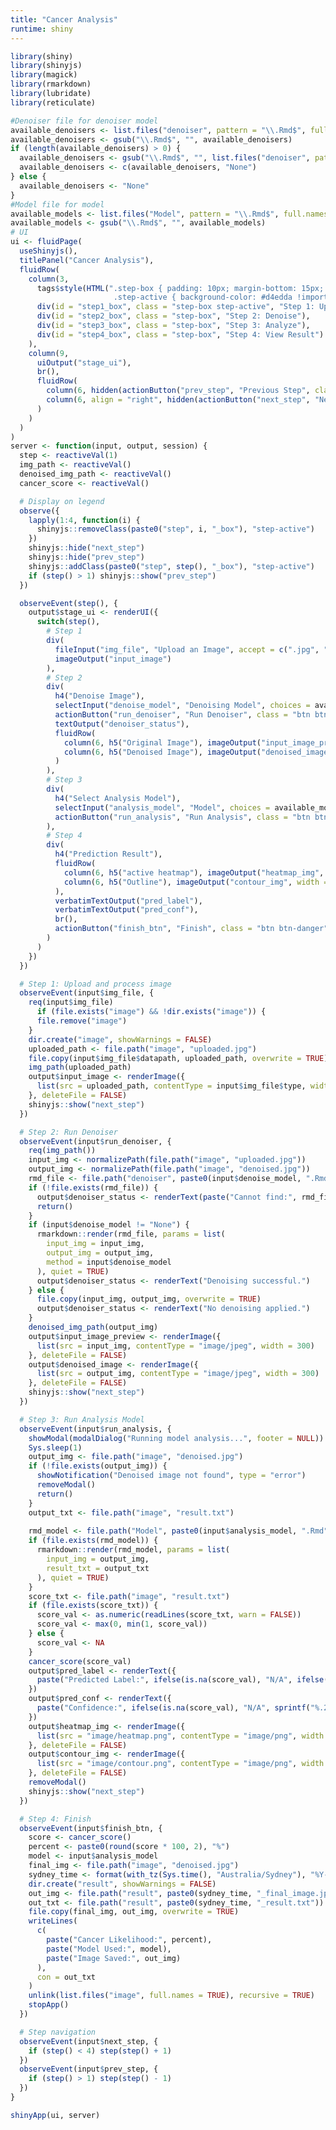 ```yaml
---
title: "Cancer Analysis"
runtime: shiny
---
```


```r
library(shiny)
library(shinyjs)
library(magick)
library(rmarkdown)
library(lubridate)
library(reticulate)
```

```r
#Denoiser file for denoiser model
available_denoisers <- list.files("denoiser", pattern = "\\.Rmd$", full.names = FALSE)
available_denoisers <- gsub("\\.Rmd$", "", available_denoisers)
if (length(available_denoisers) > 0) {
  available_denoisers <- gsub("\\.Rmd$", "", list.files("denoiser", pattern = "\\.Rmd$"))
  available_denoisers <- c(available_denoisers, "None")
} else {
  available_denoisers <- "None"
}
#Model file for model
available_models <- list.files("Model", pattern = "\\.Rmd$", full.names = FALSE)
available_models <- gsub("\\.Rmd$", "", available_models)
# UI
ui <- fluidPage(
  useShinyjs(),
  titlePanel("Cancer Analysis"),
  fluidRow(
    column(3,
      tags$style(HTML(".step-box { padding: 10px; margin-bottom: 15px; border-radius: 5px; background-color: #f1f1f1; text-align: center; }
                       .step-active { background-color: #d4edda !important; font-weight: bold; border-left: 5px solid #28a745; }")),
      div(id = "step1_box", class = "step-box step-active", "Step 1: Upload Image"),
      div(id = "step2_box", class = "step-box", "Step 2: Denoise"),
      div(id = "step3_box", class = "step-box", "Step 3: Analyze"),
      div(id = "step4_box", class = "step-box", "Step 4: View Result")
    ),
    column(9,
      uiOutput("stage_ui"),
      br(),
      fluidRow(
        column(6, hidden(actionButton("prev_step", "Previous Step", class = "btn btn-secondary"))),
        column(6, align = "right", hidden(actionButton("next_step", "Next Step", class = "btn btn-success")))
      )
    )
  )
)
server <- function(input, output, session) {
  step <- reactiveVal(1)
  img_path <- reactiveVal()
  denoised_img_path <- reactiveVal()
  cancer_score <- reactiveVal()

  # Display on legend
  observe({
    lapply(1:4, function(i) {
      shinyjs::removeClass(paste0("step", i, "_box"), "step-active")
    })
    shinyjs::hide("next_step")
    shinyjs::hide("prev_step")
    shinyjs::addClass(paste0("step", step(), "_box"), "step-active")
    if (step() > 1) shinyjs::show("prev_step")
  })

  observeEvent(step(), {
    output$stage_ui <- renderUI({
      switch(step(),
        # Step 1
        div(
          fileInput("img_file", "Upload an Image", accept = c(".jpg", ".jpeg", ".png")),
          imageOutput("input_image")
        ),
        # Step 2
        div(
          h4("Denoise Image"),
          selectInput("denoise_model", "Denoising Model", choices = available_denoisers, selected = available_denoisers[1]),
          actionButton("run_denoiser", "Run Denoiser", class = "btn btn-primary mb-3"),
          textOutput("denoiser_status"),
          fluidRow(
            column(6, h5("Original Image"), imageOutput("input_image_preview")),
            column(6, h5("Denoised Image"), imageOutput("denoised_image"))
          )
        ),
        # Step 3
        div(
          h4("Select Analysis Model"),
          selectInput("analysis_model", "Model", choices = available_models),
          actionButton("run_analysis", "Run Analysis", class = "btn btn-primary")
        ),
        # Step 4
        div(
          h4("Prediction Result"),
          fluidRow(
            column(6, h5("active heatmap"), imageOutput("heatmap_img", width = "100%")),
            column(6, h5("Outline"), imageOutput("contour_img", width = "100%"))
          ),
          verbatimTextOutput("pred_label"),
          verbatimTextOutput("pred_conf"),
          br(),
          actionButton("finish_btn", "Finish", class = "btn btn-danger")
        )
      )
    })
  })

  # Step 1: Upload and process image
  observeEvent(input$img_file, {
    req(input$img_file)
      if (file.exists("image") && !dir.exists("image")) {
      file.remove("image")
    }
    dir.create("image", showWarnings = FALSE)
    uploaded_path <- file.path("image", "uploaded.jpg")
    file.copy(input$img_file$datapath, uploaded_path, overwrite = TRUE)
    img_path(uploaded_path)
    output$input_image <- renderImage({
      list(src = uploaded_path, contentType = input$img_file$type, width = 300)
    }, deleteFile = FALSE)
    shinyjs::show("next_step")
  })

  # Step 2: Run Denoiser
  observeEvent(input$run_denoiser, {
    req(img_path())
    input_img <- normalizePath(file.path("image", "uploaded.jpg"))
    output_img <- normalizePath(file.path("image", "denoised.jpg"))
    rmd_file <- file.path("denoiser", paste0(input$denoise_model, ".Rmd"))
    if (!file.exists(rmd_file)) {
      output$denoiser_status <- renderText(paste("Cannot find:", rmd_file))
      return()
    }
    if (input$denoise_model != "None") {
      rmarkdown::render(rmd_file, params = list(
        input_img = input_img,
        output_img = output_img,
        method = input$denoise_model
      ), quiet = TRUE)
      output$denoiser_status <- renderText("Denoising successful.")
    } else {
      file.copy(input_img, output_img, overwrite = TRUE)
      output$denoiser_status <- renderText("No denoising applied.")
    }
    denoised_img_path(output_img)
    output$input_image_preview <- renderImage({
      list(src = input_img, contentType = "image/jpeg", width = 300)
    }, deleteFile = FALSE)
    output$denoised_image <- renderImage({
      list(src = output_img, contentType = "image/jpeg", width = 300)
    }, deleteFile = FALSE)
    shinyjs::show("next_step")
  })

  # Step 3: Run Analysis Model
  observeEvent(input$run_analysis, {
    showModal(modalDialog("Running model analysis...", footer = NULL))
    Sys.sleep(1)
    output_img <- file.path("image", "denoised.jpg")
    if (!file.exists(output_img)) {
      showNotification("Denoised image not found", type = "error")
      removeModal()
      return()
    }
    output_txt <- file.path("image", "result.txt")
    
    rmd_model <- file.path("Model", paste0(input$analysis_model, ".Rmd"))
    if (file.exists(rmd_model)) {
      rmarkdown::render(rmd_model, params = list(
        input_img = output_img,
        result_txt = output_txt
      ), quiet = TRUE)
    }
    score_txt <- file.path("image", "result.txt")
    if (file.exists(score_txt)) {
      score_val <- as.numeric(readLines(score_txt, warn = FALSE))
      score_val <- max(0, min(1, score_val))
    } else {
      score_val <- NA
    }
    cancer_score(score_val)
    output$pred_label <- renderText({
      paste("Predicted Label:", ifelse(is.na(score_val), "N/A", ifelse(score_val > 0.5, "Cancer", "Benign")))
    })
    output$pred_conf <- renderText({
      paste("Confidence:", ifelse(is.na(score_val), "N/A", sprintf("%.2f%%", score_val * 100)))
    })
    output$heatmap_img <- renderImage({
      list(src = "image/heatmap.png", contentType = "image/png", width = "100%")
    }, deleteFile = FALSE)
    output$contour_img <- renderImage({
      list(src = "image/contour.png", contentType = "image/png", width = "100%")
    }, deleteFile = FALSE)
    removeModal()
    shinyjs::show("next_step")
  })

  # Step 4: Finish
  observeEvent(input$finish_btn, {
    score <- cancer_score()
    percent <- paste0(round(score * 100, 2), "%")
    model <- input$analysis_model
    final_img <- file.path("image", "denoised.jpg")
    sydney_time <- format(with_tz(Sys.time(), "Australia/Sydney"), "%Y-%m-%d_%H-%M-%S")
    dir.create("result", showWarnings = FALSE)
    out_img <- file.path("result", paste0(sydney_time, "_final_image.jpg"))
    out_txt <- file.path("result", paste0(sydney_time, "_result.txt"))
    file.copy(final_img, out_img, overwrite = TRUE)
    writeLines(
      c(
        paste("Cancer Likelihood:", percent),
        paste("Model Used:", model),
        paste("Image Saved:", out_img)
      ),
      con = out_txt
    )
    unlink(list.files("image", full.names = TRUE), recursive = TRUE)
    stopApp()
  })

  # Step navigation
  observeEvent(input$next_step, {
    if (step() < 4) step(step() + 1)
  })
  observeEvent(input$prev_step, {
    if (step() > 1) step(step() - 1)
  })
}

shinyApp(ui, server)
```
